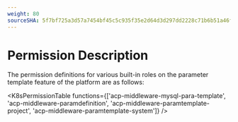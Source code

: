 ```yaml
---
weight: 80
sourceSHA: 5f7bf725a3d57a7454bf45c5c935f35e2d64d3d297dd2228c71b6b51a46f357c
---
```


# Permission Description

The permission definitions for various built-in roles on the parameter template feature of the platform are as follows:

<K8sPermissionTable functions={['acp-middleware-mysql-para-template', 'acp-middleware-paramdefinition', 'acp-middleware-paramtemplate-project', 'acp-middleware-paramtemplate-system']} />
